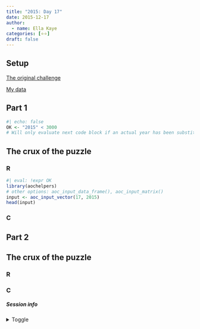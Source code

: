 ```yaml
---
title: "2015: Day 17"
date: 2015-12-17
author: 
  - name: Ella Kaye
categories: [⭐⭐]
draft: false
---
```


## Setup

[The original challenge](https://adventofcode.com/2015/day/17)

[My data](input){target="_blank"}

## Part 1

```r
#| echo: false
OK <- "2015" < 3000
# Will only evaluate next code block if an actual year has been substituted for the placeholder.
```

::: {.callout-note collapse="false" icon="false"}
## The crux of the puzzle

:::

### R

```r
#| eval: !expr OK
library(aochelpers)
# other options: aoc_input_data_frame(), aoc_input_matrix()
input <- aoc_input_vector(17, 2015)
head(input)
```

### C

## Part 2

::: {.callout-note collapse="false" icon="false"}
## The crux of the puzzle

:::

### R

### C


##### Session info {.appendix}

<details><summary>Toggle</summary>

```r
#| echo: false
library(sessioninfo)
# save the session info as an object
pkg_session <- session_info(pkgs = "attached")

# get the quarto version
quarto_version <- system("quarto --version", intern = TRUE)

# inject the quarto info
pkg_session$platform$quarto <- paste(
  system("quarto --version", intern = TRUE), 
  "@", 
  quarto::quarto_path()
  )

# print it out
pkg_session
```

</details>





